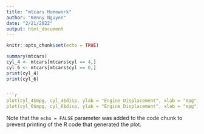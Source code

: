 ```yaml
---
title: "mtcars Homework"
author: "Kenny Nguyen"
date: "2/21/2022"
output: html_document
---
```


```r
knitr::opts_chunk$set(echo = TRUE)
```


```r
summary(mtcars)
cyl_4 <- mtcars[mtcars$cyl == 4,]
cyl_6 <- mtcars[mtcars$cyl == 6,]
print(cyl_4)
print(cyl_6)


```r
plot(cyl_4$mpg, cyl_4$disp, ylab = "Engine Displacement", xlab = "mpg", main = "Engines with 4 Cylinders")
plot(cyl_6$mpg, cyl_6$disp, ylab = "Engine Displacement", xlab = "mpg", main = "Engines with 6 Cylinders")
```

Note that the `echo = FALSE` parameter was added to the code chunk to prevent printing of the R code that generated the plot.
